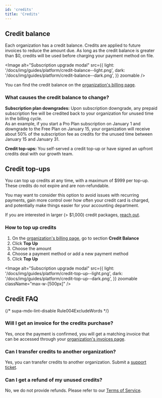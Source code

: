```yaml
---
id: 'credits'
title: 'Credits'
---
```


## Credit balance

Each organization has a credit balance. Credits are applied to future invoices to reduce the amount due. As long as the credit balance is greater than $0, credits will be used before charging your payment method on file.

<Image
  alt="Subscription upgrade modal"
  src={{
    light: '/docs/img/guides/platform/credit-balance--light.png',
    dark: '/docs/img/guides/platform/credit-balance--dark.png',
  }}
  zoomable
/>

You can find the credit balance on the [organization's billing page](https://supabase.com/dashboard/org/_/billing).

### What causes the credit balance to change?

**Subscription plan downgrades:** Upon subscription downgrade, any prepaid subscription fee will be credited back to your organization for unused time in the billing cycle.\
As an example, if you start a Pro Plan subscription on January 1 and downgrade to the Free Plan on January 15, your organization will receive about 50% of the subscription fee as credits for the unused time between January 15 and January 31.

**Credit top-ups:** You self-served a credit top-up or have signed an upfront credits deal with our growth team.

## Credit top-ups

You can top up credits at any time, with a maximum of $999 per top-up. These credits do not expire and are non-refundable.

You may want to consider this option to avoid issues with recurring payments, gain more control over how often your credit card is charged, and potentially make things easier for your accounting department.

<Admonition type="note">
  
If you are interested in larger (> $1,000) credit packages, [reach out](https://supabase.com/dashboard/support/new?subject=I%20would%20like%20to%20inquire%20about%20larger%20credit%20packages&category=Sales).

</Admonition>

### How to top up credits

1. On the [organization's billing page](https://supabase.com/dashboard/org/_/billing), go to section **Credit Balance**
2. Click **Top Up**
3. Choose the amount
4. Choose a payment method or add a new payment method
5. Click **Top Up**

<Image
  alt="Subscription upgrade modal"
  src={{
    light: '/docs/img/guides/platform/credit-top-up--light.png',
    dark: '/docs/img/guides/platform/credit-top-up--dark.png',
  }}
  zoomable
  className="max-w-[500px]"
/>

## Credit FAQ

{/* supa-mdx-lint-disable Rule004ExcludeWords */}

### Will I get an invoice for the credits purchase?

Yes, once the payment is confirmed, you will get a matching invoice that can be accessed through your [organization's invoices page](/dashboard/org/_/invoices).

### Can I transfer credits to another organization?

Yes, you can transfer credits to another organization. Submit a [support ticket](https://supabase.help).

### Can I get a refund of my unused credits?

No, we do not provide refunds. Please refer to our [Terms of Service](https://supabase.com/terms#1-fees).
